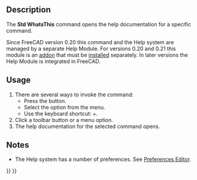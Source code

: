 <languages/>
<translate>

<!--T:15-->
{{Docnav
|
|[[Std_FreeCADUserHub|FreeCADUserHub]]
|[[Std_Help_Menu|Std Help Menu]]
|IconL=
|IconR=Std_FreeCADUserHub.svg
|IconC=Freecad.svg
}}

<!--T:2-->
{{GuiCommand
|Name=Std WhatsThis
|MenuLocation=Help → What's This?
|Workbenches=All
|Shortcut={{KEY|Shift}}+{{KEY|F1}}
}}

==Description== <!--T:5-->

<!--T:6-->
The '''Std WhatsThis''' command opens the help documentation for a specific command.

<!--T:22-->
Since FreeCAD version 0.20 this command and the Help system are managed by a separate Help Module. For versions 0.20 and 0.21 this module is an [https://github.com/FreeCAD/FreeCAD-Help addon] that must be [[Std_AddonMgr|installed]] separately. In later versions the Help Module is integrated in FreeCAD.

==Usage== <!--T:7-->

<!--T:8-->
# There are several ways to invoke the command:
#* Press the {{Button|[[Image:Std_WhatsThis.svg|16px]] [[Std_WhatsThis|What's This?]]}} button.
#* Select the {{MenuCommand|Help → [[Image:Std_WhatsThis.svg|16px]] What's This?}} option from the menu.
#* Use the keyboard shortcut: {{KEY|Shift}}+{{KEY|F1}}.
# Click a toolbar button or a menu option.
# The help documentation for the selected command opens.

==Notes== <!--T:16-->

<!--T:21-->
* The Help system has a number of preferences. See [[Preferences_Editor#Help|Preferences Editor]].


<!--T:18-->
{{Docnav
|
|[[Std_FreeCADUserHub|FreeCADUserHub]]
|[[Std_Help_Menu|Std Help Menu]]
|IconL=
|IconR=Std_FreeCADUserHub.svg
|IconC=Freecad.svg
}}

</translate>
{{Std_Base_navi{{#translation:}}}}
{{Userdocnavi{{#translation:}}}}
